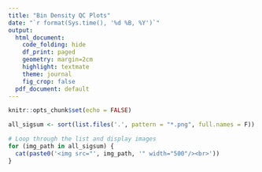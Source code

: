 ```yaml
---
title: "Bin Density QC Plots"
date: "`r format(Sys.time(), '%d %B, %Y')`"
output:
  html_document:
    code_folding: hide
    df_print: paged 
    geometry: margin=2cm
    highlight: textmate
    theme: journal
    fig_crop: false
  pdf_document: default
---
```

<style type="text/css">
.main-container {
  max-width: 1200px;
  margin-left: auto;
  margin-right: auto;
}
</style>

```r
knitr::opts_chunk$set(echo = FALSE)
```

```r
all_sigsum <- sort(list.files('.', pattern = "*.png", full.names = F))

# Loop through the list and display images
for (img_path in all_sigsum) {
  cat(paste0('<img src="', img_path, '" width="500"/><br>'))
}
```











